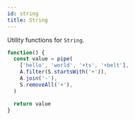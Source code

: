 ```yaml
---
id: string
title: String
---
```



Utility functions for `String`.

```jsx live
function() {
  const value = pipe(
    ['hello', 'world', '+ts', '+belt'],
    A.filter(S.startsWith('+')),
    A.join('-'),
    S.removeAll('+'),
  )

  return value
}
```

<String />

